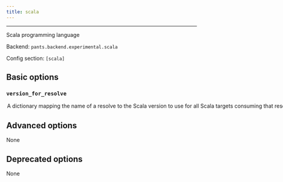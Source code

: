 ```yaml
---
title: scala
---
```



---

Scala programming language

Backend: <span className="color--primary">`pants.backend.experimental.scala`</span>

Config section: <span className="color--primary">`[scala]`</span>

<span className={styles.options}>

## Basic options

### `version_for_resolve`

<Option
  cli_repr={`--scala-version-for-resolve="{'key1': val1, 'key2': val2, ...}"`}
  env_repr='PANTS_SCALA_VERSION_FOR_RESOLVE'
  default_repr={`{}`}
>
A dictionary mapping the name of a resolve to the Scala version to use for all Scala targets consuming that resolve.

All Scala-compiled jars on a resolve&#x27;s classpath must be &quot;compatible&quot; with one another and with all Scala-compiled first-party sources from `scala_sources` (and other Scala target types) using that resolve. The option sets the Scala version that will be used to compile all first-party sources using the resolve. This ensures that the compatibility property is maintained for a resolve. To support multiple Scala versions, use multiple resolves.
</Option>

## Advanced options

None

## Deprecated options

None

</span>